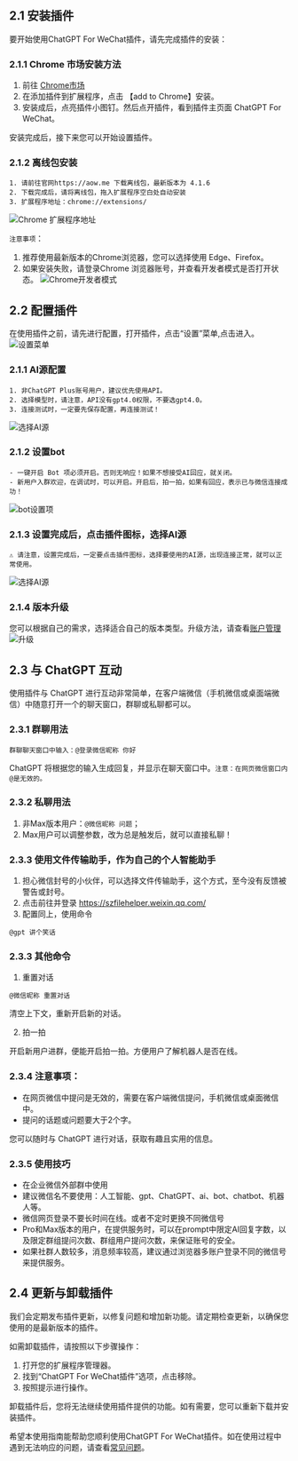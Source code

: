 ## 2.1 安装插件
要开始使用ChatGPT For WeChat插件，请先完成插件的安装：

### 2.1.1 Chrome 市场安装方法

1. 前往 [Chrome市场](https://chrome.google.com/webstore/detail/chatgpt-for-wechat/cdlangplaophialnpfbdfndiobanklfd)
2. 在添加插件到扩展程序，点击 【add to Chrome】安装。
3. 安装成后，点亮插件小图钉。然后点开插件，看到插件主页面 ChatGPT For WeChat。

安装完成后，接下来您可以开始设置插件。

### 2.1.2 离线包安装
```
1. 请前往官网https://aow.me 下载离线包，最新版本为 4.1.6
2. 下载完成后，请将离线包，拖入扩展程序空白处自动安装
3. 扩展程序地址：chrome://extensions/
```
![Chrome 扩展程序地址](/kz.png)

`注意事项`：
1. 推荐使用最新版本的Chrome浏览器，您可以选择使用 Edge、Firefox。
2. 如果安装失败，请登录Chrome 浏览器账号，并查看开发者模式是否打开状态。
![Chrome开发者模式](/kf.png)

## 2.2 配置插件
在使用插件之前，请先进行配置，打开插件，点击“设置”菜单,点击进入。
![设置菜单](/set.png)
### 2.1.1 AI源配置
```
1. 非ChatGPT Plus账号用户，建议优先使用API。
2. 选择模型时，请注意，API没有gpt4.0权限，不要选gpt4.0。
3. 连接测试时，一定要先保存配置，再连接测试！
```
![选择AI源](/step1.png)

### 2.1.2 设置bot
```
- 一键开启 Bot 项必须开启。否则无响应！如果不想接受AI回应，就关闭。
- 新用户入群欢迎，在调试时，可以开启。开启后，拍一拍，如果有回应，表示已与微信连接成功！
```
![bot设置项](/step2.png)

### 2.1.3 设置完成后，点击插件图标，选择AI源
```
⚠️ 请注意，设置完成后，一定要点击插件图标，选择要使用的AI源，出现连接正常，就可以正常使用。
```
![选择AI源](/step00.png)

### 2.1.4 版本升级
您可以根据自己的需求，选择适合自己的版本类型。升级方法，请查看[账户管理](./account_management.mdx)
![升级](/step3.png)

## 2.3 与 ChatGPT 互动
使用插件与 ChatGPT 进行互动非常简单，在客户端微信（手机微信或桌面端微信）中随意打开一个的聊天窗口，群聊或私聊都可以。

### 2.3.1 群聊用法
```
群聊聊天窗口中输入：@登录微信昵称 你好
```
ChatGPT 将根据您的输入生成回复，并显示在聊天窗口中。`注意：在网页微信窗口内@是无效的。`

### 2.3.2 私聊用法

1. 非Max版本用户：`@微信昵称 问题`；
2. Max用户可以调整参数，改为总是触发后，就可以直接私聊！

### 2.3.3 使用文件传输助手，作为自己的个人智能助手
1. 担心微信封号的小伙伴，可以选择文件传输助手，这个方式，至今没有反馈被警告或封号。
2. 点击前往并登录 https://szfilehelper.weixin.qq.com/
3. 配置同上，使用命令
```
@gpt 讲个笑话
```
### 2.3.3 其他命令
1. 重置对话

```
@微信昵称 重置对话
```
清空上下文，重新开启新的对话。

2. 拍一拍

开启新用户进群，便能开启拍一拍。方便用户了解机器人是否在线。

### 2.3.4 注意事项：
- 在网页微信中提问是无效的，需要在客户端微信提问，手机微信或桌面微信中。
- 提问的话题或问题要大于2个字。

您可以随时与 ChatGPT 进行对话，获取有趣且实用的信息。

### 2.3.5 使用技巧
- 在企业微信外部群中使用
- 建议微信名不要使用：人工智能、gpt、ChatGPT、ai、bot、chatbot、机器人等。
- 微信网页登录不要长时间在线。或者不定时更换不同微信号
- Pro和Max版本的用户，在提供服务时，可以在prompt中限定AI回复字数，以及限定群组提问次数、群组用户提问次数，来保证账号的安全。
- 如果社群人数较多，消息频率较高，建议通过浏览器多账户登录不同的微信号来提供服务。

## 2.4 更新与卸载插件
我们会定期发布插件更新，以修复问题和增加新功能。请定期检查更新，以确保您使用的是最新版本的插件。

如需卸载插件，请按照以下步骤操作：

1. 打开您的扩展程序管理器。
2. 找到“ChatGPT For WeChat插件”选项，点击移除。
3. 按照提示进行操作。

卸载插件后，您将无法继续使用插件提供的功能。如有需要，您可以重新下载并安装插件。

希望本使用指南能帮助您顺利使用ChatGPT For WeChat插件。如在使用过程中遇到无法响应的问题，请查看[常见问题](./frequently_asked_questions)。
